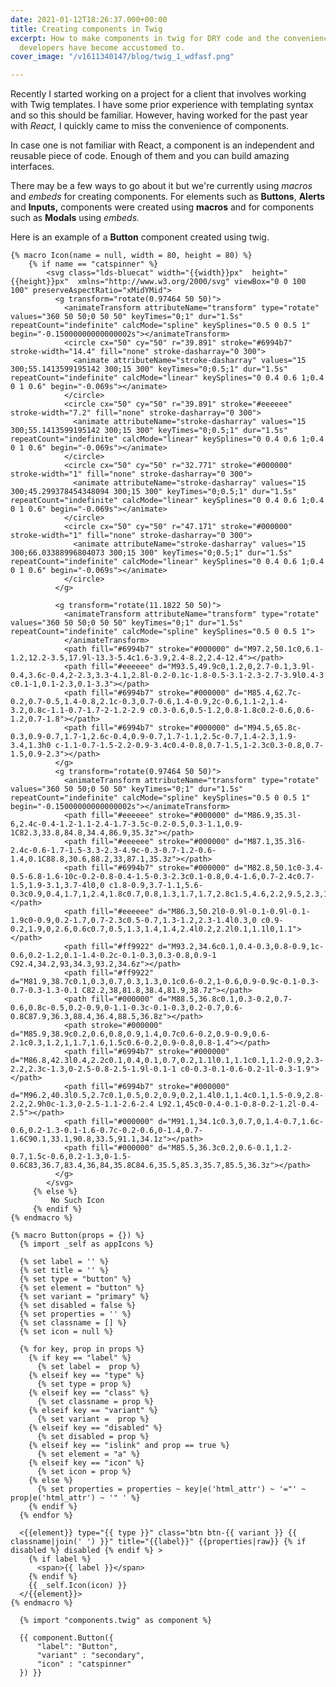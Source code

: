 ```yaml
---
date: 2021-01-12T18:26:37.000+00:00
title: Creating components in Twig
excerpt: How to make components in twig for DRY code and the convenience us JavaScript
  developers have become accustomed to.
cover_image: "/v1611340147/blog/twig_1_wdfasf.png"

---
```

Recently I started working on a project for a client that involves working with Twig templates. I have some prior experience with templating syntax and so this should be familiar. However, having worked for the past year with _React,_  I quickly came to miss the convenience of components.  
  
In case one is not familiar with React, a component is an independent and reusable piece of code. Enough of them and you can build amazing interfaces.  
  
There may be a few ways to go about it but we're currently using _macros_ and _embeds_ for creating components. For elements such as **Buttons**, **Alerts** and **Inputs,** components were created using **macros** and for components such as **Modals** using _embeds._

Here is an example of a **Button** component created using twig.

```twig
{% macro Icon(name = null, width = 80, height = 80) %}
    {% if name == "catspinner" %}
        <svg class="lds-bluecat" width="{{width}}px"  height="{{height}}px"  xmlns="http://www.w3.org/2000/svg" viewBox="0 0 100 100" preserveAspectRatio="xMidYMid">
          <g transform="rotate(0.97464 50 50)">
            <animateTransform attributeName="transform" type="rotate" values="360 50 50;0 50 50" keyTimes="0;1" dur="1.5s" repeatCount="indefinite" calcMode="spline" keySplines="0.5 0 0.5 1" begin="-0.15000000000000002s"></animateTransform>
            <circle cx="50" cy="50" r="39.891" stroke="#6994b7" stroke-width="14.4" fill="none" stroke-dasharray="0 300">
              <animate attributeName="stroke-dasharray" values="15 300;55.1413599195142 300;15 300" keyTimes="0;0.5;1" dur="1.5s" repeatCount="indefinite" calcMode="linear" keySplines="0 0.4 0.6 1;0.4 0 1 0.6" begin="-0.069s"></animate>
            </circle>
            <circle cx="50" cy="50" r="39.891" stroke="#eeeeee" stroke-width="7.2" fill="none" stroke-dasharray="0 300">
              <animate attributeName="stroke-dasharray" values="15 300;55.1413599195142 300;15 300" keyTimes="0;0.5;1" dur="1.5s" repeatCount="indefinite" calcMode="linear" keySplines="0 0.4 0.6 1;0.4 0 1 0.6" begin="-0.069s"></animate>
            </circle>
            <circle cx="50" cy="50" r="32.771" stroke="#000000" stroke-width="1" fill="none" stroke-dasharray="0 300">
              <animate attributeName="stroke-dasharray" values="15 300;45.299378454348094 300;15 300" keyTimes="0;0.5;1" dur="1.5s" repeatCount="indefinite" calcMode="linear" keySplines="0 0.4 0.6 1;0.4 0 1 0.6" begin="-0.069s"></animate>
            </circle>
            <circle cx="50" cy="50" r="47.171" stroke="#000000" stroke-width="1" fill="none" stroke-dasharray="0 300">
              <animate attributeName="stroke-dasharray" values="15 300;66.03388996804073 300;15 300" keyTimes="0;0.5;1" dur="1.5s" repeatCount="indefinite" calcMode="linear" keySplines="0 0.4 0.6 1;0.4 0 1 0.6" begin="-0.069s"></animate>
            </circle>
          </g>

          <g transform="rotate(11.1822 50 50)">
            <animateTransform attributeName="transform" type="rotate" values="360 50 50;0 50 50" keyTimes="0;1" dur="1.5s" repeatCount="indefinite" calcMode="spline" keySplines="0.5 0 0.5 1">
            </animateTransform>
            <path fill="#6994b7" stroke="#000000" d="M97.2,50.1c0,6.1-1.2,12.2-3.5,17.9l-13.3-5.4c1.6-3.9,2.4-8.2,2.4-12.4"></path>
            <path fill="#eeeeee" d="M93.5,49.9c0,1.2,0,2.7-0.1,3.9l-0.4,3.6c-0.4,2-2.3,3.3-4.1,2.8l-0.2-0.1c-1.8-0.5-3.1-2.3-2.7-3.9l0.4-3 c0.1-1,0.1-2.3,0.1-3.3"></path>
            <path fill="#6994b7" stroke="#000000" d="M85.4,62.7c-0.2,0.7-0.5,1.4-0.8,2.1c-0.3,0.7-0.6,1.4-0.9,2c-0.6,1.1-2,1.4-3.2,0.8c-1.1-0.7-1.7-2-1.2-2.9 c0.3-0.6,0.5-1.2,0.8-1.8c0.2-0.6,0.6-1.2,0.7-1.8"></path>
            <path fill="#6994b7" stroke="#000000" d="M94.5,65.8c-0.3,0.9-0.7,1.7-1,2.6c-0.4,0.9-0.7,1.7-1.1,2.5c-0.7,1.4-2.3,1.9-3.4,1.3h0 c-1.1-0.7-1.5-2.2-0.9-3.4c0.4-0.8,0.7-1.5,1-2.3c0.3-0.8,0.7-1.5,0.9-2.3"></path>
          </g>
          <g transform="rotate(0.97464 50 50)">
            <animateTransform attributeName="transform" type="rotate" values="360 50 50;0 50 50" keyTimes="0;1" dur="1.5s" repeatCount="indefinite" calcMode="spline" keySplines="0.5 0 0.5 1" begin="-0.15000000000000002s"></animateTransform>
            <path fill="#eeeeee" stroke="#000000" d="M86.9,35.3l-6,2.4c-0.4-1.2-1.1-2.4-1.7-3.5c-0.2-0.5,0.3-1.1,0.9-1C82.3,33.8,84.8,34.4,86.9,35.3z"></path>
            <path fill="#eeeeee" stroke="#000000" d="M87.1,35.3l6-2.4c-0.6-1.7-1.5-3.3-2.3-4.9c-0.3-0.7-1.2-0.6-1.4,0.1C88.8,30.6,88.2,33,87.1,35.3z"></path>
            <path fill="#6994b7" stroke="#000000" d="M82.8,50.1c0-3.4-0.5-6.8-1.6-10c-0.2-0.8-0.4-1.5-0.3-2.3c0.1-0.8,0.4-1.6,0.7-2.4c0.7-1.5,1.9-3.1,3.7-4l0,0 c1.8-0.9,3.7-1.1,5.6-0.3c0.9,0.4,1.7,1,2.4,1.8c0.7,0.8,1.3,1.7,1.7,2.8c1.5,4.6,2.2,9.5,2.3,14.4"></path>
            <path fill="#eeeeee" d="M86.3,50.2l0-0.9l-0.1-0.9l-0.1-1.9c0-0.9,0.2-1.7,0.7-2.3c0.5-0.7,1.3-1.2,2.3-1.4l0.3,0 c0.9-0.2,1.9,0,2.6,0.6c0.7,0.5,1.3,1.4,1.4,2.4l0.2,2.2l0.1,1.1l0,1.1"></path>
            <path fill="#ff9922" d="M93.2,34.6c0.1,0.4-0.3,0.8-0.9,1c-0.6,0.2-1.2,0.1-1.4-0.2c-0.1-0.3,0.3-0.8,0.9-1 C92.4,34.2,93,34.3,93.2,34.6z"></path>
            <path fill="#ff9922" d="M81.9,38.7c0.1,0.3,0.7,0.3,1.3,0.1c0.6-0.2,1-0.6,0.9-0.9c-0.1-0.3-0.7-0.3-1.3-0.1 C82.2,38,81.8,38.4,81.9,38.7z"></path>
            <path fill="#000000" d="M88.5,36.8c0.1,0.3-0.2,0.7-0.6,0.8c-0.5,0.2-0.9,0-1.1-0.3c-0.1-0.3,0.2-0.7,0.6-0.8C87.9,36.3,88.4,36.4,88.5,36.8z"></path>
            <path stroke="#000000" d="M85.9,38.9c0.2,0.6,0.8,0.9,1.4,0.7c0.6-0.2,0.9-0.9,0.6-2.1c0.3,1.2,1,1.7,1.6,1.5c0.6-0.2,0.9-0.8,0.8-1.4"></path>
            <path fill="#6994b7" stroke="#000000" d="M86.8,42.3l0.4,2.2c0.1,0.4,0.1,0.7,0.2,1.1l0.1,1.1c0.1,1.2-0.9,2.3-2.2,2.3c-1.3,0-2.5-0.8-2.5-1.9l-0.1-1 c0-0.3-0.1-0.6-0.2-1l-0.3-1.9"></path>
            <path fill="#6994b7" stroke="#000000" d="M96.2,40.3l0.5,2.7c0.1,0.5,0.2,0.9,0.2,1.4l0.1,1.4c0.1,1.5-0.9,2.8-2.2,2.9h0c-1.3,0-2.5-1.1-2.6-2.4 L92.1,45c0-0.4-0.1-0.8-0.2-1.2l-0.4-2.5"></path>
            <path fill="#000000" d="M91.1,34.1c0.3,0.7,0,1.4-0.7,1.6c-0.6,0.2-1.3-0.1-1.6-0.7c-0.2-0.6,0-1.4,0.7-1.6C90.1,33.1,90.8,33.5,91.1,34.1z"></path>
            <path fill="#000000" d="M85.5,36.3c0.2,0.6-0.1,1.2-0.7,1.5c-0.6,0.2-1.3,0-1.5-0.6C83,36.7,83.4,36,84,35.8C84.6,35.5,85.3,35.7,85.5,36.3z"></path>
          </g>
        </svg>
     {% else %}
         No Such Icon
     {% endif %}
{% endmacro %}

{% macro Button(props = {}) %}
  {% import _self as appIcons %}

  {% set label = '' %}
  {% set title = '' %}
  {% set type = "button" %}
  {% set element = "button" %}
  {% set variant = "primary" %}
  {% set disabled = false %}
  {% set properties = '' %}
  {% set classname = [] %}
  {% set icon = null %}

  {% for key, prop in props %}
    {% if key == "label" %}
      {% set label =  prop %}
    {% elseif key == "type" %}
      {% set type = prop %}
    {% elseif key == "class" %}
      {% set classname = prop %}
    {% elseif key == "variant" %}
      {% set variant =  prop %}
    {% elseif key == "disabled" %}
      {% set disabled = prop %}
    {% elseif key == "islink" and prop == true %}
      {% set element = "a" %}
    {% elseif key == "icon" %}
      {% set icon = prop %}
    {% else %}
      {% set properties = properties ~ key|e('html_attr') ~ '="' ~ prop|e('html_attr') ~ '" ' %}
    {% endif %}
  {% endfor %}

  <{{element}} type="{{ type }}" class="btn btn-{{ variant }} {{ classname|join(' ') }}" title="{{label}}" {{properties|raw}} {% if disabled %} disabled {% endif %} >
    {% if label %}
      <span>{{ label }}</span>
    {% endif %}
    {{ _self.Icon(icon) }}
  </{{element}}>
{% endmacro %}
```

```twig
  {% import "components.twig" as component %}

  {{ component.Button({
      "label": "Button",
      "variant" : "secondary",
      "icon" : "catspinner"
  }) }}
```